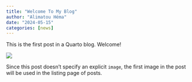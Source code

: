 ```yaml
---
title: "Welcome To My Blog"
author: "Alimatou Héma"
date: "2024-05-15"
categories: [news]
---
```


This is the first post in a Quarto blog. Welcome!

![](thumbnail.jpg)

Since this post doesn't specify an explicit `image`, the first image in the post will be used in the listing page of posts.
